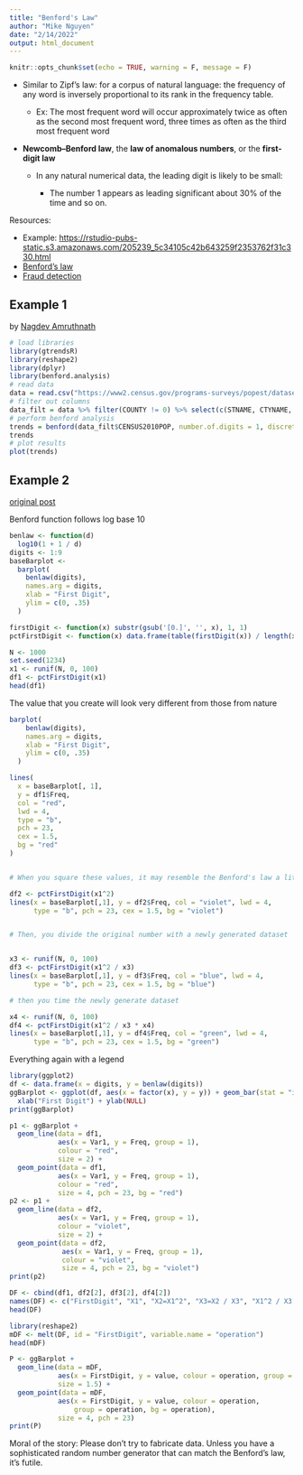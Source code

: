 ```yaml
---
title: "Benford's Law"
author: "Mike Nguyen"
date: "2/14/2022"
output: html_document
---
```


```r
knitr::opts_chunk$set(echo = TRUE, warning = F, message = F)
```

-   Similar to Zipf's law: for a corpus of natural language: the frequency of any word is inversely proportional to its rank in the frequency table.

    -   Ex: The most frequent word will occur approximately twice as often as the second most frequent word, three times as often as the third most frequent word

-   **Newcomb--Benford law**, the **law of anomalous numbers**, or the **first-digit law**

    -   In any natural numerical data, the leading digit is likely to be small:

        -   The number 1 appears as leading significant about 30% of the time and so on.

Resources:

-   Example: <https://rstudio-pubs-static.s3.amazonaws.com/205239_5c34105c42b643259f2353762f31c330.html>
-   [Benford's law](https://en.wikipedia.org/wiki/Benford%27s_law#Scientific_fraud_detection)
-   [Fraud detection](https://en.wikipedia.org/wiki/Data_analysis_techniques_for_fraud_detection)

## Example 1

by [Nagdev Amruthnath](https://www.r-bloggers.com/2020/08/benfords-law-applying-to-existing-data/)

```r
# load libraries
library(gtrendsR)
library(reshape2)
library(dplyr)
library(benford.analysis)
# read data
data = read.csv("https://www2.census.gov/programs-surveys/popest/datasets/2010-2019/counties/totals/co-est2019-alldata.csv", header = T)
# filter out columns
data_filt = data %>% filter(COUNTY != 0) %>% select(c(STNAME, CTYNAME, CENSUS2010POP))
# perform benford analysis
trends = benford(data_filt$CENSUS2010POP, number.of.digits = 1, discrete = T, sign = "positive") 
trends
# plot results
plot(trends)
```

## Example 2

[original post](https://rstudio-pubs-static.s3.amazonaws.com/205239_5c34105c42b643259f2353762f31c330.html)

Benford function follows log base 10

```r
benlaw <- function(d)
  log10(1 + 1 / d)
digits <- 1:9
baseBarplot <-
  barplot(
    benlaw(digits),
    names.arg = digits,
    xlab = "First Digit",
    ylim = c(0, .35)
  )
```

```r
firstDigit <- function(x) substr(gsub('[0.]', '', x), 1, 1)
pctFirstDigit <- function(x) data.frame(table(firstDigit(x)) / length(x))
```

```r
N <- 1000
set.seed(1234)
x1 <- runif(N, 0, 100)
df1 <- pctFirstDigit(x1)
head(df1)
```

The value that you create will look very different from those from nature

```r
barplot(
    benlaw(digits),
    names.arg = digits,
    xlab = "First Digit",
    ylim = c(0, .35)
  )

lines(
  x = baseBarplot[, 1],
  y = df1$Freq,
  col = "red",
  lwd = 4,
  type = "b",
  pch = 23,
  cex = 1.5,
  bg = "red"
)


# When you square these values, it may resemble the Benford's law a little more

df2 <- pctFirstDigit(x1^2)
lines(x = baseBarplot[,1], y = df2$Freq, col = "violet", lwd = 4, 
      type = "b", pch = 23, cex = 1.5, bg = "violet")


# Then, you divide the original number with a newly generated dataset 


x3 <- runif(N, 0, 100)
df3 <- pctFirstDigit(x1^2 / x3)
lines(x = baseBarplot[,1], y = df3$Freq, col = "blue", lwd = 4, 
      type = "b", pch = 23, cex = 1.5, bg = "blue")

# then you time the newly generate dataset

x4 <- runif(N, 0, 100)
df4 <- pctFirstDigit(x1^2 / x3 * x4)
lines(x = baseBarplot[,1], y = df4$Freq, col = "green", lwd = 4, 
      type = "b", pch = 23, cex = 1.5, bg = "green")
```

Everything again with a legend

```r
library(ggplot2)
df <- data.frame(x = digits, y = benlaw(digits))
ggBarplot <- ggplot(df, aes(x = factor(x), y = y)) + geom_bar(stat = "identity") +
  xlab("First Digit") + ylab(NULL)
print(ggBarplot)

p1 <- ggBarplot + 
  geom_line(data = df1, 
            aes(x = Var1, y = Freq, group = 1), 
            colour = "red", 
            size = 2) +
  geom_point(data = df1, 
            aes(x = Var1, y = Freq, group = 1), 
            colour = "red", 
            size = 4, pch = 23, bg = "red")
p2 <- p1 +
  geom_line(data = df2, 
            aes(x = Var1, y = Freq, group = 1), 
            colour = "violet", 
            size = 2) +
  geom_point(data = df2, 
             aes(x = Var1, y = Freq, group = 1), 
             colour = "violet", 
             size = 4, pch = 23, bg = "violet")
print(p2)

DF <- cbind(df1, df2[2], df3[2], df4[2])
names(DF) <- c("FirstDigit", "X1", "X2=X1^2", "X3=X2 / X3", "X1^2 / X3 * X4")
head(DF)

library(reshape2)
mDF <- melt(DF, id = "FirstDigit", variable.name = "operation")
head(mDF)

P <- ggBarplot + 
  geom_line(data = mDF, 
            aes(x = FirstDigit, y = value, colour = operation, group = operation), 
            size = 1.5) +
  geom_point(data = mDF, 
            aes(x = FirstDigit, y = value, colour = operation, 
                group = operation, bg = operation), 
            size = 4, pch = 23)
print(P)
```

Moral of the story: Please don't try to fabricate data. Unless you have a sophisticated random number generator that can match the Benford's law, it's futile.
